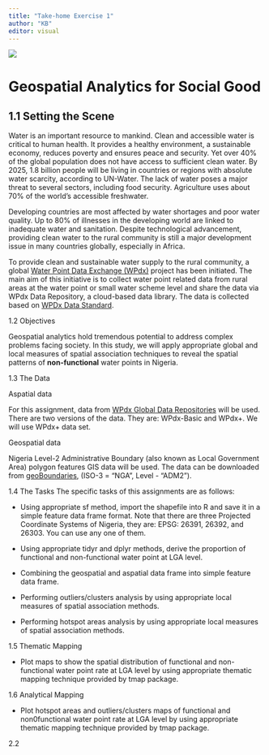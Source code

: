 ```yaml
---
title: "Take-home Exercise 1"
author: "KB"
editor: visual
---
```


![](images/paste-18F74B6F.png)

# Geospatial Analytics for Social Good

## 1.1 Setting the Scene

Water is an important resource to mankind. Clean and accessible water is critical to human health. It provides a healthy environment, a sustainable economy, reduces poverty and ensures peace and security. Yet over 40% of the global population does not have access to sufficient clean water. By 2025, 1.8 billion people will be living in countries or regions with absolute water scarcity, according to UN-Water. The lack of water poses a major threat to several sectors, including food security. Agriculture uses about 70% of the world's accessible freshwater.

Developing countries are most affected by water shortages and poor water quality. Up to 80% of illnesses in the developing world are linked to inadequate water and sanitation. Despite technological advancement, providing clean water to the rural community is still a major development issue in many countries globally, especially in Africa.

To provide clean and sustainable water supply to the rural community, a global [Water Point Data Exchange (WPdx)](https://www.waterpointdata.org/about/) project has been initiated. The main aim of this initiative is to collect water point related data from rural areas at the water point or small water scheme level and share the data via WPdx Data Repository, a cloud-based data library. The data is collected based on [WPDx Data Standard](https://www.waterpointdata.org/wp-content/uploads/2021/04/WPDx_Data_Standard.pdf).

1.2 Objectives

Geospatial analytics hold tremendous potential to address complex problems facing society. In this study, we will apply appropriate global and local measures of spatial association techniques to reveal the spatial patterns of **non-functional** water points in Nigeria.

1.3 The Data

Aspatial data

For this assignment, data from [WPdx Global Data Repositories](https://www.waterpointdata.org/access-data/) will be used. There are two versions of the data. They are: WPdx-Basic and WPdx+. We will use WPdx+ data set.

Geospatial data

Nigeria Level-2 Administrative Boundary (also known as Local Government Area) polygon features GIS data will be used. The data can be downloaded from [geoBoundaries](https://www.geoboundaries.org/), (ISO-3 = "NGA", Level - "ADM2").

1.4 The Tasks The specific tasks of this assignments are as follows:

-   Using appropriate sf method, import the shapefile into R and save it in a simple feature data frame format. Note that there are three Projected Coordinate Systems of Nigeria, they are: EPSG: 26391, 26392, and 26303. You can use any one of them.

-   Using appropriate tidyr and dplyr methods, derive the proportion of functional and non-functional water point at LGA level.

-   Combining the geospatial and aspatial data frame into simple feature data frame.

-   Performing outliers/clusters analysis by using appropriate local measures of spatial association methods.

-   Performing hotspot areas analysis by using appropriate local measures of spatial association methods.

1.5 Thematic Mapping

-   Plot maps to show the spatial distribution of functional and non-functional water point rate at LGA level by using appropriate thematic mapping technique provided by tmap package.

1.6 Analytical Mapping

-   Plot hotspot areas and outliers/clusters maps of functional and non0functional water point rate at LGA level by using appropriate thematic mapping technique provided by tmap package.

2.2
